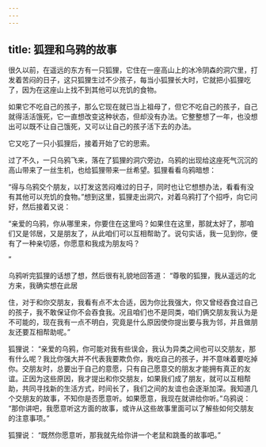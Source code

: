 ```yaml
---
---
---
```

title: 狐狸和乌鸦的故事
---



很久以前，在遥远的东方有一只狐狸，它住在一座高山上的冰冷阴森的洞穴里，打发着苦闷的日子，这只狐狸生过不少孩子，每当小狐狸长大时，它就把小狐狸吃了，因为在这座山上找不到其他可以充饥的食物。

如果它不吃自己的孩子，那么它现在就已当上祖母了，但它不吃自己的孩子，自己就得活活饿死，它一直想改变这种状态，但却没有办法。它整整想了一年，也没想出可以既不让自己饿死，又可以让自己的孩子活下去的办法。

它又吃了一只小狐狸后，接着开始了它的思索。

过了不久，一只乌鸦飞来，落在了狐狸的洞穴旁边，乌鸦的出现给这座死气沉沉的高山带来了一丝生机，也给狐狸带来一丝希望。狐狸看看乌鸦暗想：

“得与乌鸦交个朋友，以打发这苦闷难过的日子，同时也让它想想办法，看看有没有其他可以充饥的食物。”想到这里，狐狸走出洞穴，对着乌鸦打了个招呼，向它问好，然后接着又说：

“亲爱的乌鸦，你从哪里来，你要住在这里吗？如果住在这里，那就太好了，那咱们又是邻居，又是朋友了，从此咱们可以互相帮助了。说句实话，我一见到你，便有了一种亲切感，你愿意和我成为朋友吗？

”

乌鸦听完狐狸的话想了想，然后很有礼貌地回答道：
“尊敬的狐狸，我从遥远的北方来，我确实想在此居


住，对于和你交朋友，我看有点不太合适，因为你比我强大，你又曾经吞食过自己的孩子，我不敢保证你不会吞食我。况且咱们也不是同类，咱们俩交朋友我认为是不可能的，现在我有一点不明白，究竟是什么原因使你提出要与我为邻，并且做朋友还要互相帮助呢。”

狐狸说：
“亲爱的乌鸦，你可能对我有些误会，我认为异类之间也可以交朋友，那有什么呢？我比你强大并不代表我要欺负你，我吃自己的孩子，并不意味着要吃掉你。交朋友时，总要出于自己的意愿，只有自己愿意交的朋友才能拥有真正的友谊。正因为这些原因，我才提出和你交朋友，如果我们成了朋友，就可以互相帮助，共同寻找新的生活方式，时间长了，我们之间的友谊也会逐渐加深。我知道几个交朋友的故事，不知你是否愿意听。如果愿意，我现在就讲给你听。”乌鸦说：
“那你讲吧，我愿意听这方面的故事，或许从这些故事里面可以了解些如何交朋友的注意事项。”

狐狸说：
“既然你愿意听，那我就先给你讲一个老鼠和跳蚤的故事吧。”